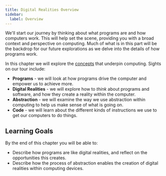 ```yaml
---
title: Digital Realities Overview
sidebar:
  label: Overview
---
```


<div class="not-content">
  <YouTube id="c8CzoOuOGaA" params="fs=1&modestbranding=1&rel=0&autoplay=1"/>
</div>

We'll start our journey by thinking about what programs are and how computers work. This will help set the scene, providing you with a broad context and perspective on computing. Much of what is in this part will be the backdrop for our future explorations as we delve into the details of how programs work.

In this chapter we will explore the [concepts](/book/part-0-getting-started/1-digital-realities/2-trailside/1-programs) that underpin computing. Sights on our tour include:

- **Programs** - we will look at how programs drive the computer and empower us to achieve more.
- **Digital Realities** - we will explore how to *think* about programs and software, and how they create a reality within the computer.
- **Abstraction** - we will examine the way we use abstraction within computing to help us make sense of what is going on.
- **Code** - we will learn about the different kinds of instructions we use to get our computers to do things.

## Learning Goals

By the end of this chapter you will be able to:

- Describe how programs are like digital realities, and reflect on the opportunities this creates.
- Describe how the process of abstraction enables the creation of digital realities within computing devices.
